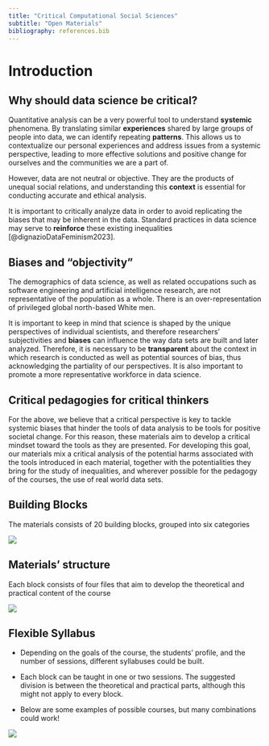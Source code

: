 ```yaml
---
title: "Critical Computational Social Sciences"
subtitle: "Open Materials"
bibliography: references.bib
---
```


# Introduction

## Why should data science be critical?

Quantitative analysis can be a very powerful tool to understand **systemic** phenomena. By translating similar **experiences** shared by large groups of people into data, we can identify repeating **patterns**. This allows us to contextualize our personal experiences and address issues from a systemic perspective, leading to more effective solutions and positive change for ourselves and the communities we are a part of.

However, data are not neutral or objective. They are the products of unequal social relations, and understanding this **context** is essential for conducting accurate and ethical analysis.

It is important to critically analyze data in order to avoid replicating the biases that may be inherent in the data. Standard practices in data science may serve to **reinforce** these existing inequalities [@dignazioDataFeminism2023].

## Biases and "objectivity"

The demographics of data science, as well as related occupations such as software engineering and artificial intelligence research, are not representative of the population as a whole. There is an over-representation of privileged global north-based White men.

It is important to keep in mind that science is shaped by the unique perspectives of individual scientists, and therefore researchers' subjectivities and **biases** can influence the way data sets are built and later analyzed. Therefore, it is necessary to be **transparent** about the context in which research is conducted as well as potential sources of bias, thus acknowledging the partiality of our perspectives. It is also important to promote a more representative workforce in data science.

## Critical pedagogies for critical thinkers

For the above, we believe that a critical perspective is key to tackle systemic biases that hinder the tools of data analysis to be tools for positive societal change. For this reason, these materials aim to develop a critical mindset toward the tools as they are presented. For developing this goal, our materials mix a critical analysis of the potential harms associated with the tools introduced in each material, together with the potentialities they bring for the study of inequalities, and wherever possible for the pedagogy of the courses, the use of real world data sets.

## Building Blocks

The materials consists of 20 building blocks, grouped into six categories

![](images/blocks.png)

## Materials' structure

Each block consists of four files that aim to develop the theoretical and practical content of the course

![](images/structure.png)

## Flexible Syllabus

-   Depending on the goals of the course, the students' profile, and the number of sessions, different syllabuses could be built.

-   Each block can be taught in one or two sessions. The suggested division is between the theoretical and practical parts, although this might not apply to every block.

-   Below are some examples of possible courses, but many combinations could work!

![](images/syllabus.png)
